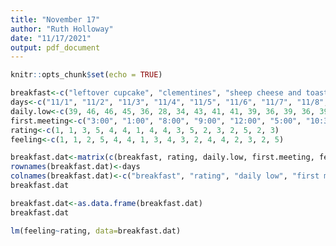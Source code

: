 ```yaml
---
title: "November 17"
author: "Ruth Holloway"
date: "11/17/2021"
output: pdf_document
---
```


```r
knitr::opts_chunk$set(echo = TRUE)
```

```r
breakfast<-c("leftover cupcake", "clementines", "sheep cheese and toast", "tuna donburi", "avocado toast", "ramen", "leftover pizza", "avocado and rice", "eggs and toast", "berry smoothie", "tuna donburi", "egg sandwich", "bagel", "egg sandwich", "tuna donburi", "ham sandwich", "sesame noodles")
days<-c("11/1", "11/2", "11/3", "11/4", "11/5", "11/6", "11/7", "11/8", "11/9", "11/10", "11/11", "11/12", "11/13","11/14", "11/15", "11/16", "11/17")
daily.low<-c(39, 46, 46, 45, 36, 28, 34, 43, 41, 41, 39, 36, 39, 36, 39, 40, 39)
first.meeting<-c("3:00", "1:00", "8:00", "9:00", "12:00", "5:00", "10:30", "12:00", "1:00", "12:00", "11:30", "7:30", "8:30", "9:00", "12:00", "10:00", "2:10")
rating<-c(1, 1, 3, 5, 4, 4, 1, 4, 4, 3, 5, 2, 3, 2, 5, 2, 3)
feeling<-c(1, 1, 2, 5, 4, 4, 1, 3, 4, 3, 2, 4, 4, 2, 3, 2, 5)

breakfast.dat<-matrix(c(breakfast, rating, daily.low, first.meeting, feeling), ncol=5)
rownames(breakfast.dat)<-days
colnames(breakfast.dat)<-c("breakfast", "rating", "daily low", "first meeting", "feeling")
breakfast.dat

breakfast.dat<-as.data.frame(breakfast.dat)
breakfast.dat

lm(feeling~rating, data=breakfast.dat)
```

